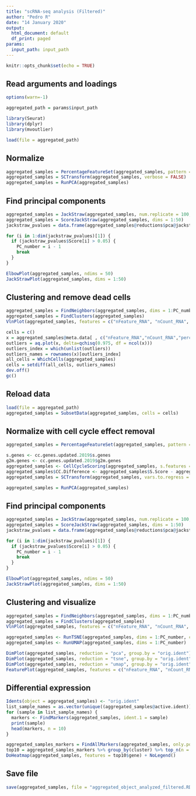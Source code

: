 ```yaml
---
title: "scRNA-seq analysis (Filtered)"
author: "Pedro R"
date: "14 January 2020"
output:
  html_document: default
  df_print: paged
params:
  input_path: input_path
---
```


```r
knitr::opts_chunk$set(echo = TRUE)
```

## Read arguments and loadings

```r
options(warn=-1)

aggregated_path = params$input_path

library(Seurat)
library(dplyr)
library(mvoutlier)

load(file = aggregated_path)
```

## Normalize

```r
aggregated_samples = PercentageFeatureSet(aggregated_samples, pattern = "^MT-", col.name = "percent.mt")
aggregated_samples = SCTransform(aggregated_samples, verbose = FALSE)
aggregated_samples = RunPCA(aggregated_samples)
```

## Find principal components

```r
aggregated_samples = JackStraw(aggregated_samples, num.replicate = 100, dims = 50, verbose = FALSE)
aggregated_samples = ScoreJackStraw(aggregated_samples, dims = 1:50)
jackstraw_pvalues = data.frame(aggregated_samples@reductions$pca@jackstraw$overall.p.values)

for (i in 1:dim(jackstraw_pvalues)[1]) {
  if (jackstraw_pvalues$Score[i] > 0.05) {
    PC_number = i - 1
    break
  }
}

ElbowPlot(aggregated_samples, ndims = 50)
JackStrawPlot(aggregated_samples, dims = 1:50)
```

## Clustering and remove dead cells

```r
aggregated_samples = FindNeighbors(aggregated_samples, dims = 1:PC_number)
aggregated_samples = FindClusters(aggregated_samples)
VlnPlot(aggregated_samples, features = c("nFeature_RNA", "nCount_RNA", "percent.mt"), group.by = 'orig.ident', ncol = 3, pt.size = 0)

cells = c()
x = aggregated_samples@meta.data[ , c("nFeature_RNA","nCount_RNA","percent.mt")]
outliers = aq.plot(x, delta=qchisq(0.975, df = ncol(x)))
outliers_index = which(unlist(outliers))
outliers_names = rownames(x)[outliers_index]
all_cells = WhichCells(aggregated_samples)
cells = setdiff(all_cells, outliers_names)
dev.off()
gc()

```

## Reload data

```r
load(file = aggregated_path)
aggregated_samples = SubsetData(aggregated_samples, cells = cells)
```

## Normalize with cell cycle effect removal

```r
aggregated_samples = PercentageFeatureSet(aggregated_samples, pattern = "^MT-", col.name = "percent.mt")

s.genes <- cc.genes.updated.2019$s.genes
g2m.genes <- cc.genes.updated.2019$g2m.genes
aggregated_samples <- CellCycleScoring(aggregated_samples, s.features = s.genes, g2m.features = g2m.genes, set.ident = TRUE)
aggregated_samples$CC.Difference <- aggregated_samples$S.Score - aggregated_samples$G2M.Score
aggregated_samples = SCTransform(aggregated_samples, vars.to.regress = "CC.Difference", verbose = FALSE)

aggregated_samples = RunPCA(aggregated_samples)
```

## Find principal components

```r
aggregated_samples = JackStraw(aggregated_samples, num.replicate = 100, dims = 50, verbose = FALSE)
aggregated_samples = ScoreJackStraw(aggregated_samples, dims = 1:50)
jackstraw_pvalues = data.frame(aggregated_samples@reductions$pca@jackstraw$overall.p.values)

for (i in 1:dim(jackstraw_pvalues)[1]) {
  if (jackstraw_pvalues$Score[i] > 0.05) {
    PC_number = i - 1
    break
  }
}

ElbowPlot(aggregated_samples, ndims = 50)
JackStrawPlot(aggregated_samples, dims = 1:50)
```

## Clustering and visualize

```r
aggregated_samples = FindNeighbors(aggregated_samples, dims = 1:PC_number)
aggregated_samples = FindClusters(aggregated_samples)
VlnPlot(aggregated_samples, features = c("nFeature_RNA", "nCount_RNA", "percent.mt"), group.by = 'orig.ident', ncol = 3, pt.size = 0)

aggregated_samples <- RunTSNE(aggregated_samples, dims = 1:PC_number, check_duplicates = FALSE)
aggregated_samples <- RunUMAP(aggregated_samples, dims = 1:PC_number)

DimPlot(aggregated_samples, reduction = "pca", group.by = "orig.ident")
DimPlot(aggregated_samples, reduction = "tsne", group.by = "orig.ident")
DimPlot(aggregated_samples, reduction = "umap", group.by = "orig.ident")
FeaturePlot(aggregated_samples, features = c("nFeature_RNA", "nCount_RNA", "percent.mt"))
```

## Differential expression

```r
Idents(object = aggregated_samples) <- "orig.ident"
list_sample_names = as.vector(unique((aggregated_samples@active.ident)))
for (sample in list_sample_names) {
  markers <- FindMarkers(aggregated_samples, ident.1 = sample)
  print(sample)
  head(markers, n = 10)
}

aggregated_samples_markers = FindAllMarkers(aggregated_samples, only.pos = TRUE, min.pct = 0.25, logfc.threshold = 0.25)
top10 = aggregated_samples_markers %>% group_by(cluster) %>% top_n(n = 10, wt = avg_logFC)
DoHeatmap(aggregated_samples, features = top10$gene) + NoLegend()
```

## Save file

```r
save(aggregated_samples, file = "aggregated_object_analyzed_filtered.RData")
```
